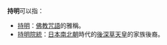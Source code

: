 '''持明'''可以指：
*[[陀羅尼|持明]]：[[佛教|佛教]][[咒語|咒語]]的雅稱。
*[[持明院統|持明院統]]：[[日本南北朝|日本南北朝]]時代的[[後深草天皇|後深草天皇]]的家族後裔。

{{disambig|Cat=二字消歧義}}